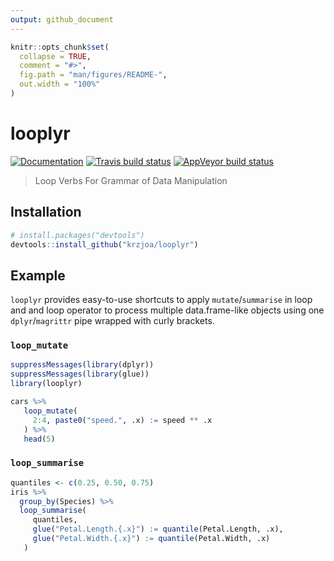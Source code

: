 ```yaml
---
output: github_document
---
```


<!-- README.md is generated from README.Rmd. Please edit that file -->

```r
knitr::opts_chunk$set(
  collapse = TRUE,
  comment = "#>",
  fig.path = "man/figures/README-",
  out.width = "100%"
)
```

# looplyr

<!-- badges: start -->
[![Documentation](https://img.shields.io/badge/documentation-looplyr-orange.svg?colorB=E91E63)](https://krzjoa.github.io/looplyr/)
[![Travis build status](https://travis-ci.com/krzjoa/looplyr.svg?branch=master)](https://travis-ci.com/krzjoa/looplyr)
[![AppVeyor build status](https://ci.appveyor.com/api/projects/status/github/krzjoa/looplyr?branch=master&svg=true)](https://ci.appveyor.com/project/krzjoa/looplyr)
<!-- badges: end -->

> Loop Verbs For Grammar of Data Manipulation

## Installation
``` r
# install.packages("devtools")
devtools::install_github("krzjoa/looplyr")
```
## Example

`looplyr` provides easy-to-use shortcuts to apply `mutate`/`summarise` in loop and 
and loop operator to process multiple data.frame-like objects using one `dplyr`/`magrittr` 
pipe wrapped with curly brackets.

### `loop_mutate`
```r
suppressMessages(library(dplyr))
suppressMessages(library(glue))
library(looplyr)

cars %>%
   loop_mutate(
     2:4, paste0("speed.", .x) := speed ** .x
   ) %>%
   head(5)
```

### `loop_summarise`
```r
quantiles <- c(0.25, 0.50, 0.75)
iris %>%
  group_by(Species) %>%
  loop_summarise(
     quantiles,
     glue("Petal.Length.{.x}") := quantile(Petal.Length, .x),
     glue("Petal.Width.{.x}") := quantile(Petal.Width, .x)
   )
```
